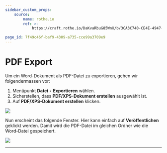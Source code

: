 ```yaml
---
sidebar_custom_props:
    source:
        name: rothe.io
        ref: >-
            https://craft.rothe.io/DaKvaRbuG85WnX/b/3CA3C740-CE4E-4947-82CE-23FE1B81530E/3.3-%E2%80%94-PDF-exportieren

page_id: 7f49c46f-baf9-4309-a735-cce99a3709e9
---
```


# PDF Export

Um ein Word-Dokument als PDF-Datei zu exportieren, gehen wir folgendermassen vor:

1. Menüpunkt **Datei** ‣ **Exportieren** wählen.
2. Sicherstellen, dass **PDF/XPS-Dokument erstellen** ausgewählt ist.
3. Auf **PDF/XPS-Dokument erstellen** klicken.

![](img/word-export-pdf-1.jpg)

Nun erscheint das folgende Fenster. Hier kann einfach auf **Veröffentlichen** geklickt werden. Damit wird die PDF-Datei im gleichen Ordner wie die Word-Datei gespeichert.

![](img/word-export-pdf-2.jpg)

---
